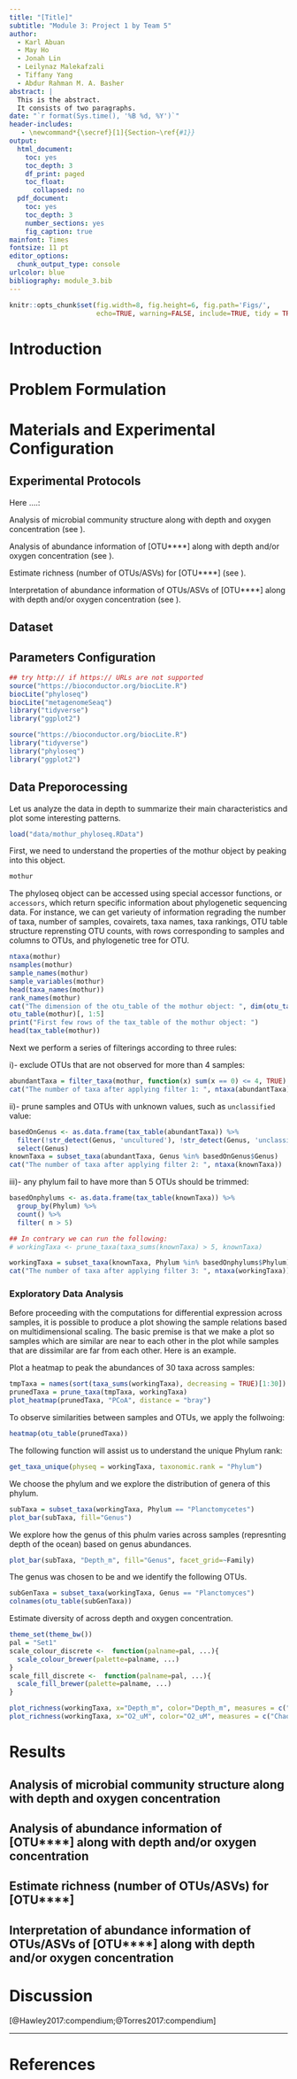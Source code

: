 ```yaml
---
title: "[Title]"
subtitle: "Module 3: Project 1 by Team 5"
author: 
  - Karl Abuan
  - May Ho
  - Jonah Lin
  - Leilynaz Malekafzali
  - Tiffany Yang
  - Abdur Rahman M. A. Basher
abstract: |
  This is the abstract.
  It consists of two paragraphs.
date: "`r format(Sys.time(), '%B %d, %Y')`"
header-includes:
   - \newcommand*{\secref}[1]{Section~\ref{#1}}
output:
  html_document:
    toc: yes
    toc_depth: 3
    df_print: paged
    toc_float:
      collapsed: no
  pdf_document:
    toc: yes
    toc_depth: 3
    number_sections: yes
    fig_caption: true
mainfont: Times
fontsize: 11 pt
editor_options:
  chunk_output_type: console
urlcolor: blue
bibliography: module_3.bib
---
```


```r
knitr::opts_chunk$set(fig.width=8, fig.height=6, fig.path='Figs/',
                      echo=TRUE, warning=FALSE, include=TRUE, tidy = TRUE, message=FALSE)
```

# Introduction

# Problem Formulation


# Materials and Experimental Configuration
## Experimental Protocols
Here ....:

\textbf{P1.} Analysis of microbial community structure along with depth and oxygen concentration (see \secref{sec:community}).

\textbf{P2.} Analysis of abundance information of [OTU****] along with depth and/or oxygen concentration (see \secref{sec:OTUabundance}).

\textbf{P3.} Estimate richness (number of OTUs/ASVs) for [OTU****] (see \secref{sec:richness}).

\textbf{P4.} Interpretation of abundance information of OTUs/ASVs of [OTU****] along with depth and/or oxygen concentration (see \secref{sec:ASVabundances}).

## Dataset
## Parameters Configuration

```r
## try http:// if https:// URLs are not supported
source("https://bioconductor.org/biocLite.R")  
biocLite("phyloseq")
biocLite("metagenomeSeaq")
library("tidyverse")
library("ggplot2")
```

```r
source("https://bioconductor.org/biocLite.R")  
library("tidyverse")
library("phyloseq")
library("ggplot2")
```


## Data Preporocessing
Let us analyze the data in depth to summarize their main characteristics and plot some interesting patterns.

```r
load("data/mothur_phyloseq.RData")
```

First, we need to understand the properties of the mothur object by peaking into this object.

```r
mothur
```

The phyloseq object can be accessed using special accessor functions, or ``accessors``, which return specific information about phylogenetic sequencing data. For instance, we can get varieuty of information regrading the number of taxa, number of samples, covairets, taxa names, taxa rankings, OTU table structure reprensting  OTU counts, with rows corresponding to samples and columns to OTUs, and phylogenetic tree for OTU.

```r
ntaxa(mothur)
nsamples(mothur)
sample_names(mothur)
sample_variables(mothur)
head(taxa_names(mothur))
rank_names(mothur)
cat("The dimension of the otu_table of the mothur object: ", dim(otu_table(mothur)))
otu_table(mothur)[, 1:5]
print("First few rows of the tax_table of the mothur object: ")
head(tax_table(mothur))
```

Next we perform a series of filterings according to three rules: 

i)- exclude OTUs that are not observed for more than $4$ samples:
```r
abundantTaxa = filter_taxa(mothur, function(x) sum(x == 0) <= 4, TRUE)
cat("The number of taxa after applying filter 1: ", ntaxa(abundantTaxa))
```

ii)- prune samples and OTUs with unknown values, such as ``unclassified`` value:
```r
basedOnGenus <- as.data.frame(tax_table(abundantTaxa)) %>% 
  filter(!str_detect(Genus, 'uncultured'), !str_detect(Genus, 'unclassified')) %>%
  select(Genus)
knownTaxa = subset_taxa(abundantTaxa, Genus %in% basedOnGenus$Genus)
cat("The number of taxa after applying filter 2: ", ntaxa(knownTaxa))
```

iii)- any phylum fail to have more than $5$ OTUs should be trimmed:
```r
basedOnphylums <- as.data.frame(tax_table(knownTaxa)) %>% 
  group_by(Phylum) %>% 
  count() %>% 
  filter( n > 5)

## In contrary we can run the following:
# workingTaxa <- prune_taxa(taxa_sums(knownTaxa) > 5, knownTaxa)

workingTaxa = subset_taxa(knownTaxa, Phylum %in% basedOnphylums$Phylum)
cat("The number of taxa after applying filter 3: ", ntaxa(workingTaxa))
```

### Exploratory Data Analysis

Before proceeding with the computations for differential expression across samples, it is possible to produce a plot showing the sample relations based on multidimensional scaling. The basic premise is that we make a plot so samples which are similar are near to each other in the plot while samples that are dissimilar are far from each other. Here is an example.

Plot a heatmap to peak the abundances of $30$ taxa across samples:
```r
tmpTaxa = names(sort(taxa_sums(workingTaxa), decreasing = TRUE)[1:30])
prunedTaxa = prune_taxa(tmpTaxa, workingTaxa)
plot_heatmap(prunedTaxa, "PCoA", distance = "bray")
```

To observe similarities between samples and OTUs, we apply the follwoing:
```r
heatmap(otu_table(prunedTaxa))
```

The following function will assist us to understand the unique Phylum rank:
```r
get_taxa_unique(physeq = workingTaxa, taxonomic.rank = "Phylum")
```

We choose the \emph{Planctomycetes} phylum and we explore the distribution of genera of this phylum.
```r
subTaxa = subset_taxa(workingTaxa, Phylum == "Planctomycetes")
plot_bar(subTaxa, fill="Genus")
```

We explore how the genus of this phulm varies across samples (represnting depth of the ocean) based on genus abundances.
```r
plot_bar(subTaxa, "Depth_m", fill="Genus", facet_grid=~Family)
```

The genus was chosen to be \emph{Planctomyces} and we identify the following OTUs.
```r
subGenTaxa = subset_taxa(workingTaxa, Genus == "Planctomyces")
colnames(otu_table(subGenTaxa))
```

Estimate diversity of \emph{Planctomyces} across depth and oxygen concentration.
```r
theme_set(theme_bw())
pal = "Set1"
scale_colour_discrete <-  function(palname=pal, ...){
  scale_colour_brewer(palette=palname, ...)
}
scale_fill_discrete <-  function(palname=pal, ...){
  scale_fill_brewer(palette=palname, ...)
}

plot_richness(workingTaxa, x="Depth_m", color="Depth_m", measures = c("Chao1", "Shannon", "Simpson")) + geom_point(size=5, alpha=0.7)+ geom_line()
plot_richness(workingTaxa, x="O2_uM", color="O2_uM", measures = c("Chao1", "Shannon", "Simpson")) + geom_point(size=5, alpha=0.7) + geom_line()
```

# Results

## Analysis of microbial community structure along with depth and oxygen concentration \label{sec:community}

## Analysis of abundance information of [OTU****] along with depth and/or oxygen concentration \label{sec:OTUabundance}

## Estimate richness (number of OTUs/ASVs) for [OTU****] \label{sec:richness}

## Interpretation of abundance information of OTUs/ASVs of [OTU****] along with depth and/or oxygen concentration \label{sec:ASVabundances}

# Discussion

[@Hawley2017:compendium;@Torres2017:compendium]

---

# References

